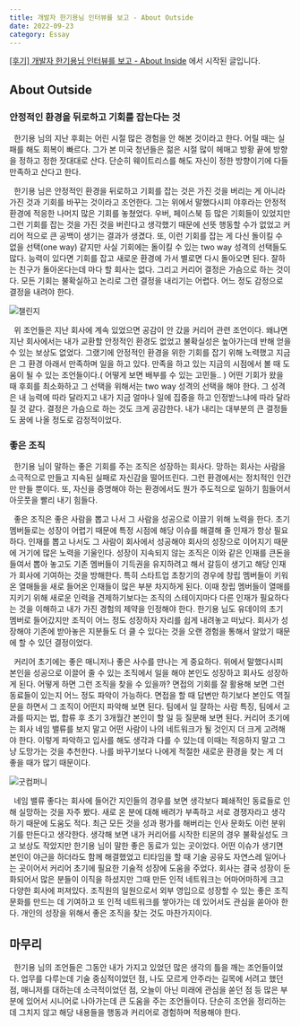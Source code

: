 ```yaml
---
title: 개발자 한기용님 인터뷰를 보고 - About Outside
date: 2022-09-23
category: Essay
---
```


[[후기] 개발자 한기용님 인터뷰를 보고 - About Inside](/max-advice-1) 에서 시작된 글입니다.

## About Outside

### 안정적인 환경을 뒤로하고 기회를 잡는다는 것

&nbsp; 한기용 님의 지난 후회는 어린 시절 많은 경험을 안 해본 것이라고 한다. 어릴 때는 실패를 해도 회복이 빠르다. 그가 본 미국 청년들은 젊은 시절 많이 헤매고 방황 끝에 방향을 정하고 정한 잣대대로 산다. 단순히 웨이트리스를 해도 자신이 정한 방향이기에 다들 만족하고 산다고 한다.

&nbsp; 한기용 님은 안정적인 환경을 뒤로하고 기회를 잡는 것은 가진 것을 버리는 게 아니라 가진 것과 기회를 바꾸는 것이라고 조언한다. 그는 위에서 말했다시피 야후라는 안정적 환경에 적응한 나머지 많은 기회를 놓쳤었다. 우버, 페이스북 등 많은 기회들이 있었지만 그런 기회를 잡는 것을 가진 것을 버린다고 생각했기 때문에 선뜻 행동할 수가 없었고 커리어 적으로 큰 공백이 생기는 결과가 생겼다. 또, 이런 기회를 잡는 게 다신 돌이킬 수 없을 선택(one way) 같지만 사실 기회에는 돌이킬 수 있는 two way 성격의 선택들도 많다. 능력이 있다면 기회를 잡고 새로운 환경에 가서 별로면 다시 돌아오면 된다. 잘하는 친구가 돌아온다는데 마다 할 회사는 없다. 그리고 커리어 결정은 가슴으로 하는 것이다. 모든 기회는 불확실하고 논리로 그런 결정을 내리기는 어렵다. 어느 정도 감정으로 결정을 내려야 한다.

![챌린지](./images/챌린지.png)

&nbsp; 위 조언들은 지난 회사에 계속 있었으면 공감이 안 갔을 커리어 관련 조언이다. 왜냐면 지난 회사에서는 내가 교환할 안정적인 환경도 없었고 불확실성은 높아가는데 반해 얻을 수 있는 보상도 없었다. 그랬기에 안정적인 환경을 위한 기회를 잡기 위해 노력했고 지금은 그 환경 아래서 만족하며 일을 하고 있다. 만족을 하고 있는 지금의 시점에서 볼 때 도움이 될 수 있는 조언들이다.( 어떻게 보면 배부를 수 있는 고민들.. ) 어떤 기회가 왔을 때 후회를 최소화하고 그 선택을 위해서는 two way 성격의 선택을 해야 한다. 그 성격은 내 능력에 따라 달라지고 내가 지금 얼마나 일에 집중을 하고 인정받느냐에 따라 달라질 것 같다. 결정은 가슴으로 하는 것도 크게 공감한다. 내가 내리는 대부분의 큰 결정들도 꿈에 나올 정도로 감정적이었다.

### 좋은 조직

&nbsp; 한기용 님이 말하는 좋은 기회를 주는 조직은 성장하는 회사다. 망하는 회사는 사람을 소극적으로 만들고 지속된 실패로 자신감을 떨어뜨린다. 그런 환경에서는 정치적인 인간만 만들 뿐이다. 또, 자신을 증명해야 하는 환경에서도 뭔가 주도적으로 일하기 힘들어서 아웃풋을 빨리 내기 힘들다.

&nbsp; 좋은 조직은 좋은 사람을 뽑고 나서 그 사람을 성공으로 이끌기 위해 노력을 한다. 초기 멤버들로는 성장이 어렵기 때문에 특정 시점에 해당 이슈를 해결해 줄 인재가 항상 필요하다. 인재를 뽑고 나서도 그 사람이 회사에서 성공해야 회사의 성장으로 이어지기 때문에 거기에 많은 노력을 기울인다. 성장이 지속되지 않는 조직은 이와 같은 인재를 큰돈을 들여서 뽑아 놓고도 기존 멤버들이 기득권을 유지하려고 해서 갈등이 생기고 해당 인재가 회사에 기여하는 것을 방해한다. 특히 스타트업 초창기의 경우에 창립 멤버들이 키워온 열매들을 새로 들어온 인재들이 많은 부분 차지하게 된다. 이때 창립 멤버들이 열매를 지키기 위해 새로운 인력을 견제하기보다는 조직의 스테이지마다 다른 인재가 필요하다는 것을 이해하고 내가 가진 경험의 제약을 인정해야 한다. 한기용 님도 유데이의 초기 멤버로 들어갔지만 조직이 어느 정도 성장하자 자리를 쉽게 내려놓고 떠났다. 회사가 성장해야 기존에 받아놓은 지분들도 더 클 수 있다는 것을 오랜 경험을 통해서 알았기 때문에 할 수 있던 결정이었다.

&nbsp; 커리어 초기에는 좋은 매니저나 좋은 사수를 만나는 게 중요하다. 위에서 말했다시피 본인을 성공으로 이끌어 줄 수 있는 조직에서 일을 해야 본인도 성장하고 회사도 성장하게 된다. 어떻게 하면 그런 조직을 찾을 수 있을까? 면접의 기회를 잘 활용해 보면 그런 동료들이 있는지 어느 정도 파악이 가능하다. 면접을 할 때 답변만 하기보다 본인도 역질문을 하면서 그 조직이 어떤지 파악해 보면 된다. 팀에서 일 잘하는 사람 특징, 팀에서 고과를 따지는 법, 합류 후 초기 3개월간 본인이 할 일 등 질문해 보면 된다. 커리어 초기에는 회사 네임 밸류를 보지 말고 어떤 사람이 나의 네트워크가 될 것인지 더 크게 고려해야 한다. 이렇게 파악하고 입사를 해도 생각과 다를 수 있는데 이때는 적응하지 말고 그냥 도망가는 것을 추천한다. 나를 바꾸기보다 나에게 적절한 새로운 환경을 찾는 게 더 좋을 때가 많기 때문이다.

![굿컴퍼니](./images/굿컴퍼니.png)

&nbsp; 네임 밸류 좋다는 회사에 들어간 지인들의 경우를 보면 생각보다 폐쇄적인 동료들로 인해 실망하는 것을 자주 봤다. 새로 온 분에 대해 배려가 부족하고 서로 경쟁자라고 생각하기 때문에 도움도 적다. 최근 모든 것을 성과 평가를 해버리는 인사 문화도 이런 분위기를 만든다고 생각한다. 생각해 보면 내가 커리어를 시작한 티몬의 경우 불확실성도 크고 보상도 작았지만 한기용 님이 말한 좋은 동료가 있는 곳이었다. 어떤 이슈가 생기면 본인이 야근을 하더라도 함께 해결했었고 티타임을 할 때 기술 공유도 자연스레 일어나는 곳이어서 커리어 초기에 필요한 기술적 성장에 도움을 주었다. 회사는 결국 성장이 둔화되어서 많은 분들이 이직을 하셨지만 그때 만든 인적 네트워크는 어마어마하게 크고 다양한 회사에 퍼져있다. 조직원의 일원으로서 외부 영입으로 성장할 수 있는 좋은 조직 문화를 만드는 데 기여하고 또 인적 네트워크를 쌓아가는 데 있어서도 관심을 쏟아야 한다. 개인의 성장을 위해서 좋은 조직을 찾는 것도 마찬가지이다.

## 마무리

&nbsp; 한기용 님의 조언들은 그동안 내가 가지고 있었던 많은 생각의 틀을 깨는 조언들이었다. 업무를 다루는데 기술 중심적이었던 점, 나도 모르게 안주라는 길목에 서려고 했던 점, 매니저를 대하는데 소극적이었던 점, 오늘이 아닌 미래에 관심을 쏟던 점 등 많은 부분에 있어서 시니어로 나아가는데 큰 도움을 주는 조언들이다. 단순히 조언을 정리하는데 그치지 않고 해당 내용들을 행동과 커리어로 경험하며 적용해야 한다.
